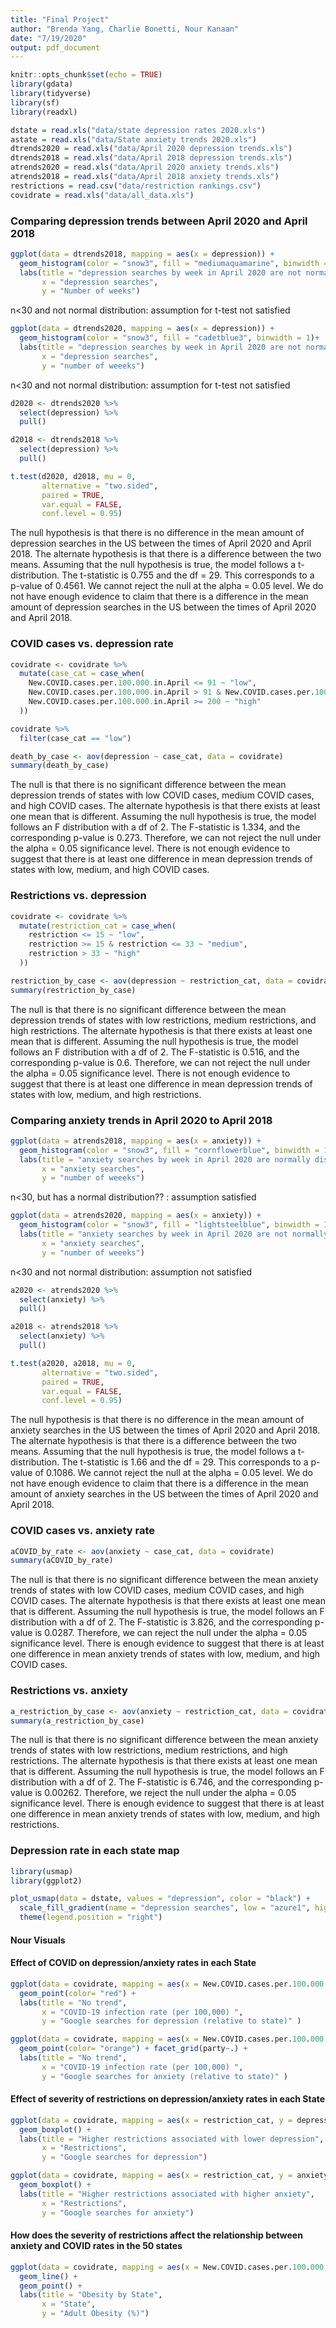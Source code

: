 ```yaml
---
title: "Final Project"
author: "Brenda Yang, Charlie Bonetti, Nour Kanaan"
date: "7/19/2020"
output: pdf_document
---
```


```r
knitr::opts_chunk$set(echo = TRUE)
library(gdata)
library(tidyverse)
library(sf)
library(readxl)
```

```r
dstate = read.xls("data/state depression rates 2020.xls")
astate = read.xls("data/State anxiety trends 2020.xls")
dtrends2020 = read.xls("data/April 2020 depression trends.xls")
dtrends2018 = read.xls("data/April 2018 depression trends.xls")
atrends2020 = read.xls("data/April 2020 anxiety trends.xls")
atrends2018 = read.xls("data/April 2018 anxiety trends.xls")
restrictions = read.csv("data/restriction rankings.csv")
covidrate = read.xls("data/all_data.xls")
```

### Comparing depression trends between April 2020 and April 2018
```r
ggplot(data = dtrends2018, mapping = aes(x = depression)) +
  geom_histogram(color = "snow3", fill = "mediumaquamarine", binwidth = 1)+ 
  labs(title = "depression searches by week in April 2020 are not normally distributed", 
       x = "depression searches", 
       y = "Number of weeks")
```
n<30 and not normal distribution: assumption for t-test not satisfied

```r
ggplot(data = dtrends2020, mapping = aes(x = depression)) +
  geom_histogram(color = "snow3", fill = "cadetblue3", binwidth = 1)+ 
  labs(title = "depression searches by week in April 2020 are not normally distributed", 
       x = "depression searches", 
       y = "number of weeeks")
```
n<30 and not normal distribution: assumption for t-test not satisfied

```r
d2020 <- dtrends2020 %>% 
  select(depression) %>% 
  pull()

d2018 <- dtrends2018 %>% 
  select(depression) %>% 
  pull()

t.test(d2020, d2018, mu = 0, 
       alternative = "two.sided", 
       paired = TRUE, 
       var.equal = FALSE,
       conf.level = 0.95)
```

The null hypothesis is that there is no difference in the mean amount of depression searches in the US between the times of April 2020 and April 2018. The alternate hypothesis is that there is a difference between the two means. Assuming that the null hypothesis is true, the model follows a t-distribution. The t-statistic is 0.755 and the df = 29. This corresponds to a p-value of 0.4561. We cannot reject the null at the alpha = 0.05 level. We do not have enough evidence to claim that there is a difference in the mean amount of depression searches in the US between the times of April 2020 and April 2018. 

### COVID cases vs. depression rate
```r
covidrate <- covidrate %>%
  mutate(case_cat = case_when(
    New.COVID.cases.per.100.000.in.April <= 91 ~ "low",
    New.COVID.cases.per.100.000.in.April > 91 & New.COVID.cases.per.100.000.in.April < 200 ~ "medium",
    New.COVID.cases.per.100.000.in.April >= 200 ~ "high"
  ))
```

```r
covidrate %>%
  filter(case_cat == "low")
```

```r
death_by_case <- aov(depression ~ case_cat, data = covidrate)
summary(death_by_case)
```
The null is that there is no significant difference between the mean depression trends of states with low COVID cases, medium COVID cases, and high COVID cases. The alternate hypothesis is that there exists at least one mean that is different. Assuming the null hypothesis is true, the model follows an F distribution with a df of 2. The F-statistic is 1.334, and the corresponding p-value is 0.273. Therefore, we can not reject the null under the alpha = 0.05 significance level. There is not enough evidence to suggest that there is at least one difference in mean depression trends of states with low, medium, and high COVID cases.

### Restrictions vs. depression
```r
covidrate <- covidrate %>%
  mutate(restriction_cat = case_when(
    restriction <= 15 ~ "low",
    restriction >= 15 & restriction <= 33 ~ "medium",
    restriction > 33 ~ "high"
  ))
```

```r
restriction_by_case <- aov(depression ~ restriction_cat, data = covidrate)
summary(restriction_by_case)

```
The null is that there is no significant difference between the mean depression trends of states with low restrictions, medium restrictions, and high restrictions. The alternate hypothesis is that there exists at least one mean that is different. Assuming the null hypothesis is true, the model follows an F distribution with a df of 2. The F-statistic is 0.516, and the corresponding p-value is 0.6. Therefore, we can not reject the null under the alpha = 0.05 significance level. There is not enough evidence to suggest that there is at least one difference in mean depression trends of states with low, medium, and high restrictions.

### Comparing anxiety trends in April 2020 to April 2018
```r
ggplot(data = atrends2018, mapping = aes(x = anxiety)) +
  geom_histogram(color = "snow3", fill = "cornflowerblue", binwidth = 1)+ 
  labs(title = "anxiety searches by week in April 2020 are normally distributed", 
       x = "anxiety searches", 
       y = "number of weeeks")
```
n<30, but has a normal distribution?? : assumption satisfied

```r
ggplot(data = atrends2020, mapping = aes(x = anxiety)) +
  geom_histogram(color = "snow3", fill = "lightsteelblue", binwidth = 1)+ 
  labs(title = "anxiety searches by week in April 2020 are not normally distributed", 
       x = "anxiety searches", 
       y = "number of weeeks")
```
n<30 and not normal distribution: assumption not satisfied

```r
a2020 <- atrends2020 %>% 
  select(anxiety) %>% 
  pull()

a2018 <- atrends2018 %>% 
  select(anxiety) %>% 
  pull()

t.test(a2020, a2018, mu = 0, 
       alternative = "two.sided", 
       paired = TRUE, 
       var.equal = FALSE,
       conf.level = 0.95)
```
The null hypothesis is that there is no difference in the mean amount of anxiety searches in the US between the times of April 2020 and April 2018. The alternate hypothesis is that there is a difference between the two means. Assuming that the null hypothesis is true, the model follows a t-distribution. The t-statistic is 1.66 and the df = 29. This corresponds to a p-value of 0.1086. We cannot reject the null at the alpha = 0.05 level. We do not have enough evidence to claim that there is a difference in the mean amount of anxiety searches in the US between the times of April 2020 and April 2018. 

### COVID cases vs. anxiety rate

```r
aCOVID_by_rate <- aov(anxiety ~ case_cat, data = covidrate)
summary(aCOVID_by_rate)
```
The null is that there is no significant difference between the mean anxiety trends of states with low COVID cases, medium COVID cases, and high COVID cases. The alternate hypothesis is that there exists at least one mean that is different. Assuming the null hypothesis is true, the model follows an F distribution with a df of 2. The F-statistic is 3.826, and the corresponding p-value is 0.0287. Therefore, we can reject the null under the alpha = 0.05 significance level. There is  enough evidence to suggest that there is at least one difference in mean anxiety trends of states with low, medium, and high COVID cases.

### Restrictions vs. anxiety
```r
a_restriction_by_case <- aov(anxiety ~ restriction_cat, data = covidrate)
summary(a_restriction_by_case)
```
The null is that there is no significant difference between the mean anxiety trends of states with low restrictions, medium restrictions, and high restrictions. The alternate hypothesis is that there exists at least one mean that is different. Assuming the null hypothesis is true, the model follows an F distribution with a df of 2. The F-statistic is 6.746, and the corresponding p-value is 0.00262. Therefore, we reject the null under the alpha = 0.05 significance level. There is enough evidence to suggest that there is at least one difference in mean anxiety trends of states with low, medium, and high restrictions.

### Depression rate in each state map
```r
library(usmap)
library(ggplot2)

plot_usmap(data = dstate, values = "depression", color = "black") + 
  scale_fill_gradient(name = "depression searches", low = "azure1", high ="cadetblue4") +
  theme(legend.position = "right")
```

#### Nour Visuals 

#### Effect of COVID on depression/anxiety rates in each State 
```r
ggplot(data = covidrate, mapping = aes(x = New.COVID.cases.per.100.000.in.April, y = depression)) +
  geom_point(color= "red") +
  labs(title = "No trend", 
       x = "COVID-19 infection rate (per 100,000) ", 
       y = "Google searches for depression (relative to state)" )
```


```r
ggplot(data = covidrate, mapping = aes(x = New.COVID.cases.per.100.000.in.April, y = anxiety)) +
  geom_point(color= "orange") + facet_grid(party~.) + 
  labs(title = "No trend", 
       x = "COVID-19 infection rate (per 100,000) ", 
       y = "Google searches for anxiety (relative to state)" )
```


#### Effect of severity of restrictions on depression/anxiety rates in each State

```r
ggplot(data = covidrate, mapping = aes(x = restriction_cat, y = depression, fill= restriction_cat)) + 
  geom_boxplot() + 
  labs(title = "Higher restrictions associated with lower depression", 
       x = "Restrictions", 
       y = "Google searches for depression")
```

```r
ggplot(data = covidrate, mapping = aes(x = restriction_cat, y = anxiety, fill= restriction_cat)) + 
  geom_boxplot() + 
  labs(title = "Higher restrictions associated with higher anxiety", 
       x = "Restrictions", 
       y = "Google searches for anxiety")
```


#### How does the severity of restrictions affect the relationship between anxiety and COVID rates in the 50 states 

```r
ggplot(data = covidrate, mapping = aes(x = New.COVID.cases.per.100.000.in.April, y = depression)) +
  geom_line() + 
  geom_point() + 
  labs(title = "Obesity by State", 
       x = "State", 
       y = "Adult Obesity (%)")
```


```r

```

